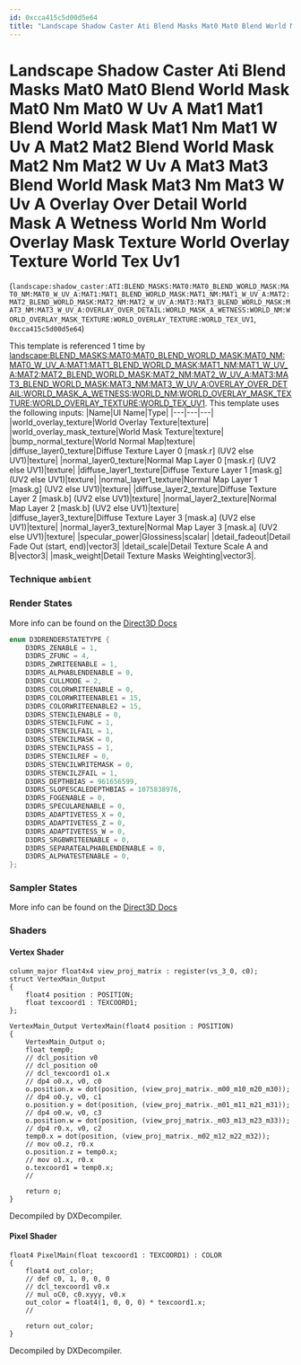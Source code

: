```yaml
---
id: 0xcca415c5d00d5e64
title: "Landscape Shadow Caster Ati Blend Masks Mat0 Mat0 Blend World Mask Mat0 Nm Mat0 W Uv A Mat1 Mat1 Blend World Mask Mat1 Nm Mat1 W Uv A Mat2 Mat2 Blend World Mask Mat2 Nm Mat2 W Uv A Mat3 Mat3 Blend World Mask Mat3 Nm Mat3 W Uv A Overlay Over Detail World Mask A Wetness World Nm World Overlay Mask Texture World Overlay Texture World Tex Uv1"
---
```


# Landscape Shadow Caster Ati Blend Masks Mat0 Mat0 Blend World Mask Mat0 Nm Mat0 W Uv A Mat1 Mat1 Blend World Mask Mat1 Nm Mat1 W Uv A Mat2 Mat2 Blend World Mask Mat2 Nm Mat2 W Uv A Mat3 Mat3 Blend World Mask Mat3 Nm Mat3 W Uv A Overlay Over Detail World Mask A Wetness World Nm World Overlay Mask Texture World Overlay Texture World Tex Uv1
(`landscape:shadow_caster:ATI:BLEND_MASKS:MAT0:MAT0_BLEND_WORLD_MASK:MAT0_NM:MAT0_W_UV_A:MAT1:MAT1_BLEND_WORLD_MASK:MAT1_NM:MAT1_W_UV_A:MAT2:MAT2_BLEND_WORLD_MASK:MAT2_NM:MAT2_W_UV_A:MAT3:MAT3_BLEND_WORLD_MASK:MAT3_NM:MAT3_W_UV_A:OVERLAY_OVER_DETAIL:WORLD_MASK_A_WETNESS:WORLD_NM:WORLD_OVERLAY_MASK_TEXTURE:WORLD_OVERLAY_TEXTURE:WORLD_TEX_UV1`, `0xcca415c5d00d5e64`)

This template is referenced 1 time by [landscape:BLEND_MASKS:MAT0:MAT0_BLEND_WORLD_MASK:MAT0_NM:MAT0_W_UV_A:MAT1:MAT1_BLEND_WORLD_MASK:MAT1_NM:MAT1_W_UV_A:MAT2:MAT2_BLEND_WORLD_MASK:MAT2_NM:MAT2_W_UV_A:MAT3:MAT3_BLEND_WORLD_MASK:MAT3_NM:MAT3_W_UV_A:OVERLAY_OVER_DETAIL:WORLD_MASK_A_WETNESS:WORLD_NM:WORLD_OVERLAY_MASK_TEXTURE:WORLD_OVERLAY_TEXTURE:WORLD_TEX_UV1](/docs/Generated/Render%20Templates/base.render_template_database#landscape-blend-masks-mat0-mat0-blend-world-mask-mat0-nm-mat0-w-uv-a-mat1-mat1-blend-world-mask-mat1-nm-mat1-w-uv-a-mat2-mat2-blend-world-mask-mat2-nm-mat2-w-uv-a-mat3-mat3-blend-world-mask-mat3-nm-mat3-w-uv-a-overlay-over-detail-world-mask-a-wetness-world-nm-world-overlay-mask-texture-world-overlay-texture-world-tex-uv1).
This template uses the following inputs:
 |Name|UI Name|Type|
|---|---|---|
|world_overlay_texture|World Overlay Texture|texture|
|world_overlay_mask_texture|World Mask Texture|texture|
|bump_normal_texture|World Normal Map|texture|
|diffuse_layer0_texture|Diffuse Texture Layer 0 [mask.r] (UV2 else UV1)|texture|
|normal_layer0_texture|Normal Map Layer 0 [mask.r] (UV2 else UV1)|texture|
|diffuse_layer1_texture|Diffuse Texture Layer 1 [mask.g] (UV2 else UV1)|texture|
|normal_layer1_texture|Normal Map Layer 1 [mask.g] (UV2 else UV1)|texture|
|diffuse_layer2_texture|Diffuse Texture Layer 2 [mask.b] (UV2 else UV1)|texture|
|normal_layer2_texture|Normal Map Layer 2 [mask.b] (UV2 else UV1)|texture|
|diffuse_layer3_texture|Diffuse Texture Layer 3 [mask.a] (UV2 else UV1)|texture|
|normal_layer3_texture|Normal Map Layer 3 [mask.a] (UV2 else UV1)|texture|
|specular_power|Glossiness|scalar|
|detail_fadeout|Detail Fade Out (start, end)|vector3|
|detail_scale|Detail Texture Scale A and B|vector3|
|mask_weight|Detail Texture Masks Weighting|vector3|.

### Technique `ambient`
### Render States
More info can be found on the [Direct3D Docs](https://learn.microsoft.com/en-us/windows/win32/direct3d9/d3drenderstatetype)
```cpp
enum D3DRENDERSTATETYPE {
	D3DRS_ZENABLE = 1,
	D3DRS_ZFUNC = 4,
	D3DRS_ZWRITEENABLE = 1,
	D3DRS_ALPHABLENDENABLE = 0,
	D3DRS_CULLMODE = 2,
	D3DRS_COLORWRITEENABLE = 0,
	D3DRS_COLORWRITEENABLE1 = 15,
	D3DRS_COLORWRITEENABLE2 = 15,
	D3DRS_STENCILENABLE = 0,
	D3DRS_STENCILFUNC = 1,
	D3DRS_STENCILFAIL = 1,
	D3DRS_STENCILMASK = 0,
	D3DRS_STENCILPASS = 1,
	D3DRS_STENCILREF = 0,
	D3DRS_STENCILWRITEMASK = 0,
	D3DRS_STENCILZFAIL = 1,
	D3DRS_DEPTHBIAS = 961656599,
	D3DRS_SLOPESCALEDEPTHBIAS = 1075838976,
	D3DRS_FOGENABLE = 0,
	D3DRS_SPECULARENABLE = 0,
	D3DRS_ADAPTIVETESS_X = 0,
	D3DRS_ADAPTIVETESS_Z = 0,
	D3DRS_ADAPTIVETESS_W = 0,
	D3DRS_SRGBWRITEENABLE = 0,
	D3DRS_SEPARATEALPHABLENDENABLE = 0,
	D3DRS_ALPHATESTENABLE = 0,
};
```
### Sampler States
More info can be found on the [Direct3D Docs](https://learn.microsoft.com/en-us/windows/win32/direct3d9/d3dsamplerstatetype)
### Shaders
#### Vertex Shader
```hlsl
column_major float4x4 view_proj_matrix : register(vs_3_0, c0);
struct VertexMain_Output
{
    float4 position : POSITION;
    float texcoord1 : TEXCOORD1;
};

VertexMain_Output VertexMain(float4 position : POSITION)
{
    VertexMain_Output o;
    float temp0;
    // dcl_position v0
    // dcl_position o0
    // dcl_texcoord1 o1.x
    // dp4 o0.x, v0, c0
    o.position.x = dot(position, (view_proj_matrix._m00_m10_m20_m30));
    // dp4 o0.y, v0, c1
    o.position.y = dot(position, (view_proj_matrix._m01_m11_m21_m31));
    // dp4 o0.w, v0, c3
    o.position.w = dot(position, (view_proj_matrix._m03_m13_m23_m33));
    // dp4 r0.x, v0, c2
    temp0.x = dot(position, (view_proj_matrix._m02_m12_m22_m32));
    // mov o0.z, r0.x
    o.position.z = temp0.x;
    // mov o1.x, r0.x
    o.texcoord1 = temp0.x;
    // 

    return o;
}
```
Decompiled by DXDecompiler.
#### Pixel Shader
```hlsl
float4 PixelMain(float texcoord1 : TEXCOORD1) : COLOR
{
    float4 out_color;
    // def c0, 1, 0, 0, 0
    // dcl_texcoord1 v0.x
    // mul oC0, c0.xyyy, v0.x
    out_color = float4(1, 0, 0, 0) * texcoord1.x;
    // 

    return out_color;
}
```
Decompiled by DXDecompiler.
